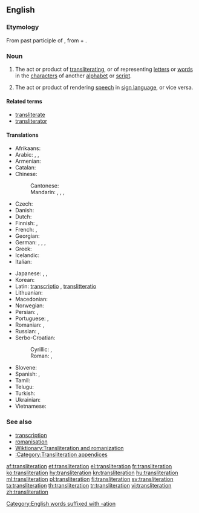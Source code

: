 ==English==
{{wikipedia}}

===Etymology===
From {{etyl|la|en}} {{term|transliteratus|lang=la}} past participle of {{term|transliterare||to transliterate|lang=la}}, from {{term|trans-||across|lang=la}} + {{term|littera||letter|lang=la}}.

===Noun===
{{en-noun}}

# {{context|linguistics|translation studies|lang=en}} The act or product of [[transliterating]], or of representing [[letter]]s or [[word]]s in the [[character]]s of another [[alphabet]] or [[script]].
# {{context|sign language|lang=en}} The act or product of rendering [[speech]] in [[sign language]], or vice versa.

====Related terms====
* [[transliterate]]
* [[transliterator]]

====Translations====
{{trans-top|product of transliterating}}
* Afrikaans: {{t+|af|transliterasie}}
* Arabic: {{t|ar|نقحرة|f|tr=<!--stress varies-->naqḥara}}, {{t|ar|كرشنة|f|tr=<!--stress varies-->karšana}}, {{qualifier|romanisation}} {{t|ar|رومنة|f|tr=rawmana}}
* Armenian: {{t|hy|գրադարձություն|tr=gradarjut’yun}}
* Catalan: {{t|ca|transliteració|f}}
* Chinese:
*: Cantonese: {{t|yue|譯音|tr=jik6 jam1|sc=Hani}}
*: Mandarin: {{t+|cmn|轉寫|sc=Hani}}, {{t|cmn|转写|tr=zhuǎnxiě|sc=Hani}}, {{t|cmn|音譯|sc=Hani}}, {{t+|cmn|音译|tr=yīnyì|sc=Hani}}
* Czech: {{t|cs|transliterace|f}}
* Danish: {{t+|da|translitteration|c}}
* Dutch: {{t+|nl|transliteratie|f}}
* Finnish: {{t+|fi|translitterointi}}, {{t|fi|siirtokirjoitus}}
* French: {{t+|fr|transcription|f}}, {{t+|fr|translittération|f}}
* Georgian: {{t|ka|ტრანსლიტერაცია|sc=Geor}}
* German: {{t+|de|Transkription|f}}, {{t+|de|Transliteration|f}}, {{t+|de|Umschrift|m}}, {{t|de|Umschreibung|f}}
* Greek: {{t+|el|μεταγραφή|f|tr=metagrafí}}
* Icelandic: {{t|is|umritun|f}}
* Italian: {{t+|it|traslitterazione|f}}
{{trans-mid}}
* Japanese: {{qualifier|lexical translation}} {{t|ja|字訳|tr=jiyaku}}, {{qualifier|phonetical translation}}{{t|ja|音訳|tr=on'yaku}}, {{t|ja|翻字|tr=honji}}
* Korean: {{t+|ko|음역|tr=eumyeok}}
* Latin: {{qualifier|Classical and Vulgar Latin}} [[transcriptio]] {{g|f}}, {{qualifier|Modern Latin}} [[translitteratio]] {{g|f}}
* Lithuanian: {{t|lt|transliteracija|f}}
* Macedonian: {{t-needed|mk}}
* Norwegian: {{t|no|transliterasjon}}
* Persian: {{t|fa|حرف‌نویسی|tr=harf-nevisi|sc=fa-Arab}}, {{t|fa|نویسه‌گردانی|tr=nevise-gardâni|sc=fa-Arab}}
* Portuguese: {{t+|pt|transcrição|f}}, {{t+|pt|transliteração|f}}
* Romanian: {{t+|ro|transcripție|f}}, {{t+|ro|transliterație|f}}
* Russian: {{t+|ru|транслитерация|f|tr=transliterácjia}}, {{t|ru|транслитерирование|n|tr=transliterírovanije}}
* Serbo-Croatian:
*: Cyrillic: {{t|sh|транслитера́ција|f|sc=Cyrl}}, {{t|sh|пријеслов|m}}
*: Roman: {{t|sh|transliterácija|f}}, {{t|sh|prijeslov|m}}
* Slovene: {{t|sl|prečrkovanje}}
* Spanish: {{t+|es|transcripción|f}}, {{t+|es|transliteración|f}}
* Tamil: {{t-needed|ta}}
* Telugu: {{t|te|ప్రతిలేఖనం|tr=pratilEkhanaM|sc=Telu}}
* Turkish: {{t|tr|başka alfabeyle yazma}}
* Ukrainian: {{t|uk|транслітерація|f|tr=transliterácija}}
* Vietnamese: {{t|vi|sự chuyển chữ bản chuyển chữ}}
{{trans-bottom}}

[[Category:English words suffixed with -ation]]

===See also===
* [[transcription]]
* [[romanisation]]
* [[Wiktionary:Transliteration and romanization]]
* [[:Category:Transliteration appendices]]

[[af:transliteration]]
[[et:transliteration]]
[[el:transliteration]]
[[fr:transliteration]]
[[ko:transliteration]]
[[hy:transliteration]]
[[kn:transliteration]]
[[hu:transliteration]]
[[ml:transliteration]]
[[pl:transliteration]]
[[fi:transliteration]]
[[sv:transliteration]]
[[ta:transliteration]]
[[th:transliteration]]
[[tr:transliteration]]
[[vi:transliteration]]
[[zh:transliteration]]